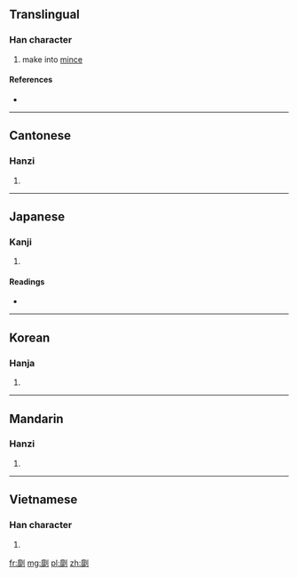 ==Translingual==

===Han character===
{{Han char|rn=18|rad=刀|as=19|sn=21|four=0220<sub>0</sub>|canj=戈卜中弓 (IYLN)}}

# make into [[mince]]

====References====
* {{Han ref|kx=0145.440|dkj=02281|dj=0327.260|hdz=10363.080|uh=5298|ud=21144|bh=F5C2|bd=62914}}

----

==Cantonese==

===Hanzi===
{{yue-hanzi|jyut=|y=mo4}}

# {{defn|lang=yue|sort=刀19}}

----

==Japanese==

===Kanji===
{{ja-kanji|grade=|rs=刀19}}

# {{defn|lang=ja|sort=刀19}}

====Readings====
* {{ja-readings|on=[[ば]] (ba), [[ま]] (ma), [[び]] (bi), [[み]] (mi)|kun=[[けずる]] (kezuru), [[する]] (suru), [[わける]] (wakeru)}}

----

==Korean==

===Hanja===
{{ko-hanja|hangeul=마|rv=ma|mr=ma}}

# {{defn|lang=ko|sort=刀19}}

----

==Mandarin==

===Hanzi===
{{cmn-hanzi|pin=[[jìn]] ([[jin4]]), [[mó]] ([[mo2]])|wg=chin<sup>4</sup>, mo<sup>2</sup>}}

# {{defn|lang=cmn|sort=刀19}}

----

==Vietnamese==

===Han character===
{{vi-hantu|[[mi]]|rs=刀19}}

# {{defn|lang=vi|sort=刀19}}

[[fr:劘]]
[[mg:劘]]
[[pl:劘]]
[[zh:劘]]